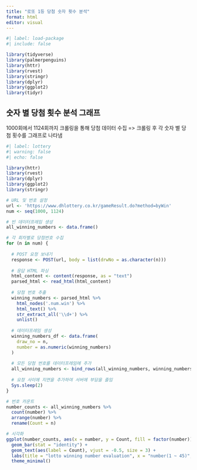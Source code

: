 ```yaml
---
title: "로또 1등 당첨 숫자 횟수 분석"
format: html
editor: visual
---
```


```r
#| label: load-package
#| include: false

library(tidyverse)
library(palmerpenguins)
library(httr)
library(rvest)
library(stringr)
library(dplyr)
library(ggplot2)
library(tidyr)
```

## 숫자 별 당첨 횟수 분석 그래프

1000회에서 1124회까지 크롤링을 통해 당첨 데이터 수집 =\> 크롤링 후 각 숫자 별 당첨 횟수를 그래프로 나타냄

```r
#| label: lottery
#| warning: false
#| echo: false

library(httr)
library(rvest)
library(dplyr)
library(ggplot2)
library(stringr)

# URL 및 번호 설정
url <- 'https://www.dhlottery.co.kr/gameResult.do?method=byWin'
num <- seq(1000, 1124)

# 빈 데이터프레임 생성
all_winning_numbers <- data.frame()

# 각 회차별로 당첨번호 수집
for (n in num) {
  
  # POST 요청 보내기
  response <- POST(url, body = list(drwNo = as.character(n)))
  
  # 응답 HTML 파싱
  html_content <- content(response, as = "text")
  parsed_html <- read_html(html_content)
  
  # 당첨 번호 추출
  winning_numbers <- parsed_html %>%
    html_nodes('.num.win') %>%
    html_text() %>%
    str_extract_all('\\d+') %>%
    unlist()
  
  # 데이터프레임 생성
  winning_numbers_df <- data.frame(
    draw_no = n,
    number = as.numeric(winning_numbers)
  )
  
  # 모든 당첨 번호를 데이터프레임에 추가
  all_winning_numbers <- bind_rows(all_winning_numbers, winning_numbers_df)
  
  # 요청 사이에 지연을 추가하여 서버에 부담을 줄임
  Sys.sleep(2)
}

# 번호 카운트
number_counts <- all_winning_numbers %>%
  count(number) %>%
  arrange(number) %>%
  rename(Count = n)

# 시각화
ggplot(number_counts, aes(x = number, y = Count, fill = factor(number))) +
  geom_bar(stat = "identity") +
  geom_text(aes(label = Count), vjust = -0.5, size = 3) +  
  labs(title = "lotto winning number evaluation", x = "number(1 ~ 45)", y = "winning count") +
  theme_minimal()

```
